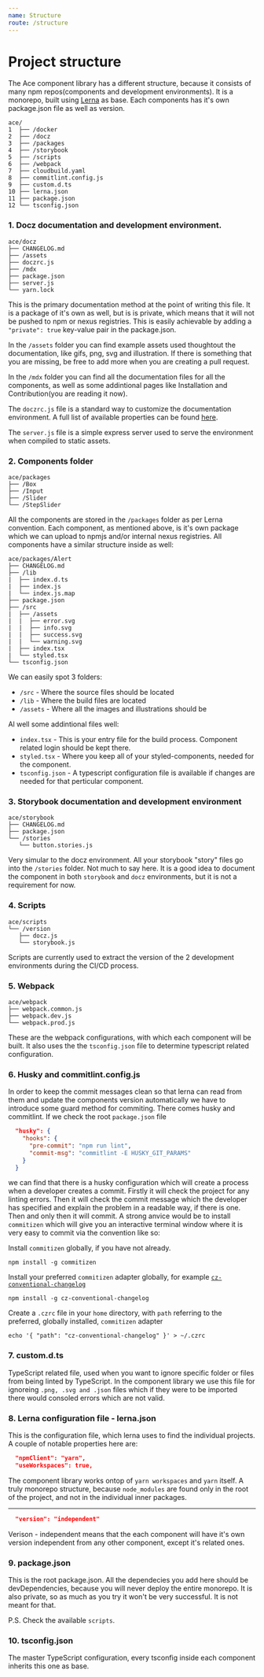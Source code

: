 ```yaml
---
name: Structure
route: /structure
---
```


# Project structure
The Ace component library has a different structure, because it consists of many npm repos(components and development environments). It is a monorepo, built using [Lerna](https://github.com/lerna/lerna) as base. Each components has it's own package.json file as well as version.

```
ace/
1  ├── /docker
2  ├── /docz
3  ├── /packages
4  ├── /storybook
5  ├── /scripts
6  ├── /webpack
7  ├── cloudbuild.yaml
8  ├── commitlint.config.js
9  ├── custom.d.ts
10 ├── lerna.json
11 ├── package.json
12 └── tsconfig.json
```

### 1. Docz documentation and development environment.

```
ace/docz
├── CHANGELOG.md
├── /assets
├── doczrc.js
├── /mdx
├── package.json
├── server.js
└── yarn.lock
```
This is the primary documentation method at the point of writing this file. It is a package of it's own as well, but is is private, which means that it will not be pushed to npm or nexus registries. This is easily achievable by adding a `"private": true` key-value pair in the package.json.

In the `/assets` folder you can find example assets used thoughtout the documentation, like gifs, png, svg and illustration. If there is something that you are missing, be free to add more when you are creating a pull request.

In the `/mdx` folder you can find all the documentation files for all the components, as well as some addintional pages like Installation and Contribution(you are reading it now).

The `doczrc.js` file is a standard way to customize the documentation environment. A full list of available properties can be found [here](https://www.docz.site/docs/project-configuration).

The `server.js` file is a simple express server used to serve the environment when compiled to static assets.

### 2. Components folder

```
ace/packages
├── /Box
├── /Input
├── /Slider
└── /StepSlider

```

All the components are stored in the `/packages` folder as per Lerna convention. Each component, as mentioned above, is it's own package which we can upload to npmjs and/or internal nexus registries. All components have a similar structure inside as well:

```
ace/packages/Alert
├── CHANGELOG.md
├── /lib
|  ├── index.d.ts
|  ├── index.js
|  └── index.js.map
├── package.json
├── /src
|  ├── /assets
|  |  ├── error.svg
|  |  ├── info.svg
|  |  ├── success.svg
|  |  └── warning.svg
|  ├── index.tsx
|  └── styled.tsx
└── tsconfig.json
```

We can easily spot 3 folders:
  - `/src` - Where the source files should be located
  - `/lib` - Where the build files are located
  - `/assets` - Where all the images and illustrations should be

Al well some addintional files well:
  - `index.tsx` - This is your entry file for the build process. Component related login should be kept there. 
  - `styled.tsx` - Where you keep all of your styled-components, needed for the component. 
  - `tsconfig.json` - A typescript configuration file is available if changes are needed for that perticular component.

### 3. Storybook documentation and development environment

```
ace/storybook
├── CHANGELOG.md
├── package.json
└── /stories
   └── button.stories.js
```

Very simular to the docz environment. All your storybook "story" files go into the `/stories` folder. Not much to say here. It is a good idea to document the component in both `storybook` and `docz` environments, but it is not a requirement for now.

### 4. Scripts

```
ace/scripts
└── /version
   ├── docz.js
   └── storybook.js
```

Scripts are currently used to extract the version of the 2 development environments during the CI/CD process.

### 5. Webpack

```
ace/webpack
├── webpack.common.js
├── webpack.dev.js
└── webpack.prod.js
```

These are the webpack configurations, with which each component will be built. It also uses the the `tsconfig.json` file to determine typescript related configuration.

### 6. Husky and commitlint.config.js

In order to keep the commit messages clean so that lerna can read from them and update the components version automatically we have to introduce some guard method for commiting. There comes husky and commitlint. If we check the root `package.json` file

```json
  "husky": {
    "hooks": {
      "pre-commit": "npm run lint",
      "commit-msg": "commitlint -E HUSKY_GIT_PARAMS"
    }
  }
```

we can find that there is a husky configuration which will create a process when a developer creates a commit. Firstly it will check the project for any linting errors. Then it will check the commit message which the developer has specified and explain the problem in a readable way, if there is one. Then and only then it will commit. A strong anvice would be to install `commitizen` which will give you an interactive terminal window where it is very easy to commit via the convention like so:

Install `commitizen` globally, if you have not already.

```
npm install -g commitizen
```

Install your preferred `commitizen` adapter globally, for example [`cz-conventional-changelog`](https://www.npmjs.com/package/cz-conventional-changelog)

```
npm install -g cz-conventional-changelog
```

Create a `.czrc` file in your `home` directory, with `path` referring to the preferred, globally installed, `commitizen` adapter

```
echo '{ "path": "cz-conventional-changelog" }' > ~/.czrc
```

### 7. custom.d.ts

TypeScript related file, used when you want to ignore specific folder or files from being linted by TypeScript. In the component library we use this file for ignoreing `.png, .svg and .json` files which if they were to be imported there would consoled errors which are not valid.

### 8. Lerna configuration file - lerna.json

This is the configuration file, which lerna uses to find the individual projects. A couple of notable properties here are:

```json
  "npmClient": "yarn",
  "useWorkspaces": true,
```
The component library works ontop of `yarn workspaces` and `yarn` itself. A truly monorepo structure, because `node_modules` are found only in the root of the project, and not in the individual inner packages.

------

```json
  "version": "independent"
```

Verison - independent means that the each component will have it's own version independent from any other component, except it's related ones.

### 9. package.json
This is the root package.json. All the dependecies you add here should be devDependencies, because you will never deploy the entire monorepo. It is also private, so as much as you try it won't be very successful. It is not meant for that.

P.S. Check the available `scripts`.

### 10. tsconfig.json
The master TypeScript configuration, every tsconfig inside each component inherits this one as base.